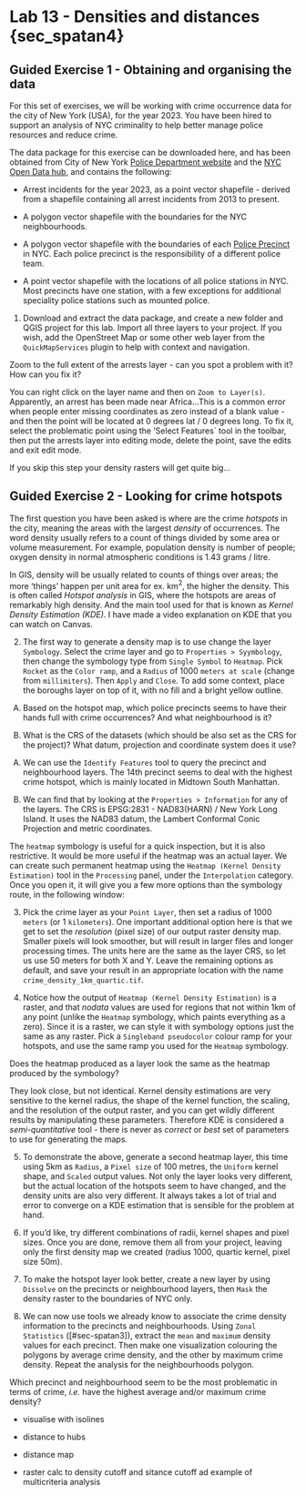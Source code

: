 # Lab 13 - Densities and distances {sec_spatan4}

## Guided Exercise 1 - Obtaining and organising the data

For this set of exercises, we will be working with crime occurrence data for the city of New York (USA), for the year 2023. You have been hired to support an analysis of NYC criminality to help better manage police resources and reduce crime.

The data package for this exercise can be downloaded here, and has been obtained from City of New York [Police Department website](https://www.nyc.gov/site/nypd/stats/crime-statistics/citywide-crime-stats.page) and the [NYC Open Data hub ](https://opendata.cityofnewyork.us/), and contains the following:


- Arrest incidents for the year 2023, as a point vector shapefile - derived from a shapefile containing all arrest incidents from 2013 to present.

- A polygon vector shapefile with the boundaries for the NYC neighbourhoods.

- A polygon vector shapefile with the boundaries of each [Police Precinct](https://www.nyc.gov/site/nypd/bureaus/patrol/find-your-precinct.page) in NYC. Each police precinct is the responsibility of a different police team.

- A point vector shapefile with the locations of all police stations in NYC. Most precincts have one station, with a few exceptions for additional speciality police stations such as mounted police. 

(@) Download and extract the data package, and create a new folder and QGIS project for this lab. Import all three layers to your project. If you wish, add the OpenStreet Map or some other web layer from the `QuickMapServices` plugin to help with context and navigation. 

::: {.callout-important title="Stop and Think"}
Zoom to the full extent of the arrests layer - can you spot a problem with it? How can you fix it?  
:::

::: {.callout-important title="Click for answer" collapse="true" appearance="minimal"}
You can right click on the layer name and then on `Zoom to Layer(s)`. Apparently, an arrest has been made near Africa...This is a common error when people enter missing coordinates as zero instead of a blank value - and then the point will be located at 0 degrees lat / 0 degrees long. To fix it, select the problematic point using the 'Select Features` tool in the toolbar, then put the arrests layer into editing mode, delete the point, save the edits and exit edit mode. 

If you skip this step your density rasters will get quite big...
:::

## Guided Exercise 2 -  Looking for crime hotspots

The first question you have been asked is where are the crime *hotspots* in the city, meaning the areas with the largest *density* of occurrences. The word density usually refers to a count of things divided by some area or volume measurement. For example, population density is number of people; oxygen density in normal atmospheric conditions is 1.43 grams / litre. 

In GIS, density will be usually related to counts of things over areas; the more 'things' happen per unit area for ex. km$^2$, the higher the density. This is often called *Hotspot analysis*  in GIS, where the hotspots are areas of remarkably high density. And the main tool used for that is known as *Kernel Density Estimation (KDE)*. I have made a video explanation on KDE that you can watch on Canvas.

(@) The first way to generate a density map is to use change the layer `Symbology`. Select the crime layer and go to `Properties > Syymbology`, then change the symbology type from `Single Symbol` to `Heatmap`. Pick `Rocket` as the `Color ramp`, and a `Radius` of 1000 `meters at scale` (change from `millimiters`). Then `Apply` and `Close`. To add some context, place the boroughs layer on top of it, with no fill and a bright yellow outline.

::: {.callout-important title="Stop and Think"}
A) Based on the hotspot map, which police precincts seems to have their hands full with crime occurrences? And what neighbourhood is it?

B) What is the CRS of the datasets (which should be also set as the CRS for the project)? What datum, projection and coordinate system does it use?
:::

::: {.callout-important title="Click for answer" collapse="true" appearance="minimal"}
A) We can use the `Identify Features` tool to query the precinct and neighbourhood layers. The 14th precinct seems to deal with the highest crime hotspot, which is mainly located in Midtown South Manhattan.

B) We can find that by looking at the `Properties > Information` for any of the layers. The CRS is EPSG:2831 - NAD83(HARN) / New York Long Island. It uses the NAD83 datum, the Lambert Conformal Conic Projection and metric coordinates.
:::

The `heatmap` symbology is useful for a quick inspection, but it is also restrictive. It would be more useful if the heatmap was an actual layer. We can create such permanent heatmap using the `Heatmap (Kernel Density Estimation)` tool in the `Processing` panel, under the `Interpolation` category. Once you open it, it will give you a few more options than the symbology route, in the following window:

(@) Pick the crime layer as your `Point Layer`, then set a radius of 1000 `meters` (or 1 `kilometers`). One important additional option here is that we get to set the *resolution* (pixel size) of our output raster density map. Smaller pixels will look smoother, but will result in larger files and longer processing times. The units here are the same as the layer CRS, so let us use 50 meters for both X and Y. Leave the remaining options as default, and save your result in an appropriate location with the name `crime_density_1km_quartic.tif`.

(@) Notice how the output of `Heatmap (Kernel Density Estimation)` is a raster, and that *nodata* values are used for regions that not within 1km of any point (unlike the `Heatmap` symbology, which paints everything as a zero). Since it is a raster, we can style it with symbology options just the same as any raster. Pick a `Singleband pseudocolor` colour ramp for your hotspots, and use the same ramp you used for the `Heatmap` symbology.  

::: {.callout-important title="Stop and Think"}
Does the heatmap produced as a layer look the same as the heatmap produced by the symbology?
:::

::: {.callout-important title="Click for answer" collapse="true" appearance="minimal"}
They look close, but not identical. Kernel density estimations are very sensitive to the kernel radius, the shape of the kernel function, the scaling, and the resolution of the output raster, and you can get wildly different results by manipulating these parameters. Therefore KDE is considered a *semi-quantitative* tool - there is never as *correct* or *best* set of parameters to use for generating the maps.
:::

(@) To demonstrate the above, generate a second heatmap layer, this time using 5km as `Radius`, a `Pixel size` of 100 metres, the `Uniform` kernel shape, and `Scaled` output values. Not only the layer looks very different, but the actual location of the hotspots seem to have changed, and the density units are also very different. It always takes a lot of trial and error to converge on a KDE estimation that is sensible for the problem at hand. 

(@) If you'd like, try different combinations of radii, kernel shapes and pixel sizes. Once you are done, remove them all from your project, leaving only the first density map we created (radius 1000, quartic kernel, pixel size 50m).

(@) To make the hotspot layer look better, create a new layer by using `Dissolve` on the precincts or neighbourhood layers, then `Mask` the density raster to the boundaries of NYC only. 

(@) We can now use tools we already know to associate the crime density information to the precincts and neighbourhoods. Using `Zonal Statistics` ([#sec-spatan3]), extract the `mean` and `maximum` density values for each precinct. Then make one visualization colouring the polygons by average crime density, and the other by maximum crime density. Repeat the analysis for the neighbourhoods polygon. 

::: {.callout-important title="Stop and Think"}
Which precinct and neighbourhood seem to be the most problematic in terms of crime, *i.e.* have the highest average and/or maximum crime density?
:::

::: {.callout-important title="Click for answer" collapse="true" appearance="minimal"}

:::

- visualise with isolines

- distance to hubs

- distance map

- raster calc to density cutoff and sitance cutoff ad example of multicriteria analysis